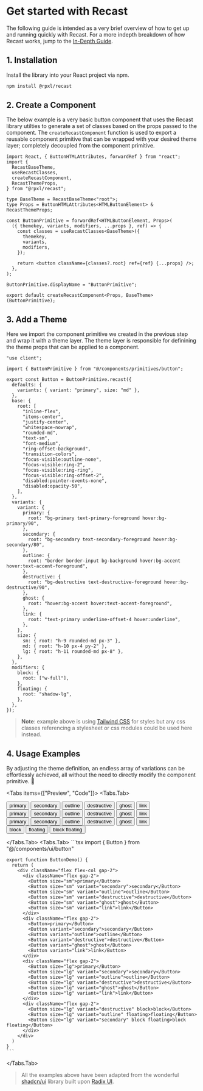 
# Get started with Recast

The following guide is intended as a very brief overview of how to get up and
running quickly with Recast. For a more indepth breakdown of how Recast works,
jump to the [In-Depth Guide](/in-depth).

## 1. Installation

Install the library into your React project via npm.

```bash copy
npm install @rpxl/recast
```

## 2. Create a Component

The below example is a very basic button component that uses the Recast library
utilties to generate a set of classes based on the props passed to the
component. The `createRecastComponent` function is used to export a reusable
component primitive that can be wrapped with your desired theme layer;
completely decoupled from the component primitive.

```tsx copy showLineNumbers filename="components/primitives/button.tsx"
import React, { ButtonHTMLAttributes, forwardRef } from "react";
import {
  RecastBaseTheme,
  useRecastClasses,
  createRecastComponent,
  RecastThemeProps,
} from "@rpxl/recast";

type BaseTheme = RecastBaseTheme<"root">;
type Props = ButtonHTMLAttributes<HTMLButtonElement> & RecastThemeProps;

const ButtonPrimitive = forwardRef<HTMLButtonElement, Props>(
  ({ themekey, variants, modifiers, ...props }, ref) => {
    const classes = useRecastClasses<BaseTheme>({
      themekey,
      variants,
      modifiers,
    });

    return <button className={classes?.root} ref={ref} {...props} />;
  },
);

ButtonPrimitive.displayName = "ButtonPrimitive";

export default createRecastComponent<Props, BaseTheme>(ButtonPrimitive);
```

## 3. Add a Theme

Here we import the component primitive we created in the previous step and wrap
it with a theme layer. The theme layer is responsible for definining the theme
props that can be applied to a component.

```tsx copy showLineNumbers filename="components/ui/button.ts"
"use client";

import { ButtonPrimitive } from "@/components/primitives/button";

export const Button = ButtonPrimitive.recast({
  defaults: {
    variants: { variant: "primary", size: "md" },
  },
  base: {
    root: [
      "inline-flex",
      "items-center",
      "justify-center",
      "whitespace-nowrap",
      "rounded-md",
      "text-sm",
      "font-medium",
      "ring-offset-background",
      "transition-colors",
      "focus-visible:outline-none",
      "focus-visible:ring-2",
      "focus-visible:ring-ring",
      "focus-visible:ring-offset-2",
      "disabled:pointer-events-none",
      "disabled:opacity-50",
    ],
  },
  variants: {
    variant: {
      primary: {
        root: "bg-primary text-primary-foreground hover:bg-primary/90",
      },
      secondary: {
        root: "bg-secondary text-secondary-foreground hover:bg-secondary/80",
      },
      outline: {
        root: "border border-input bg-background hover:bg-accent hover:text-accent-foreground",
      },
      destructive: {
        root: "bg-destructive text-destructive-foreground hover:bg-destructive/90",
      },
      ghost: {
        root: "hover:bg-accent hover:text-accent-foreground",
      },
      link: {
        root: "text-primary underline-offset-4 hover:underline",
      },
    },
    size: {
      sm: { root: "h-9 rounded-md px-3" },
      md: { root: "h-10 px-4 py-2" },
      lg: { root: "h-11 rounded-md px-8" },
    },
  },
  modifiers: {
    block: {
      root: ["w-full"],
    },
    floating: {
      root: "shadow-lg",
    },
  },
});
```

> **Note**: example above is using [Tailwind CSS](https://tailwindcss.com/) for
> styles but any css classes referencing a stylesheet or css modules could be
> used here instead.

## 4. Usage Examples

By adjusting the theme definition, an endless array of variations can be
effortlessly achieved, all without the need to directly modify the component
primitive. 🦄

<Tabs items={["Preview", "Code"]}>
  <Tabs.Tab>
    <ComponentPreview>
      <div className="flex flex-col gap-2">
        <div className="flex gap-2">
          <Button size="sm">primary</Button>
          <Button size="sm" variant="secondary">secondary</Button>
          <Button size="sm" variant="outline">outline</Button>
          <Button size="sm" variant="destructive">destructive</Button>
          <Button size="sm" variant="ghost">ghost</Button>
          <Button size="sm" variant="link">link</Button>
        </div>
        <div className="flex gap-2">
          <Button>primary</Button>
          <Button variant="secondary">secondary</Button>
          <Button variant="outline">outline</Button>
          <Button variant="destructive">destructive</Button>
          <Button variant="ghost">ghost</Button>
          <Button variant="link">link</Button>
        </div>
        <div className="flex gap-2">
          <Button size="lg">primary</Button>
          <Button size="lg" variant="secondary">secondary</Button>
          <Button size="lg" variant="outline">outline</Button>
          <Button size="lg" variant="destructive">destructive</Button>
          <Button size="lg" variant="ghost">ghost</Button>
          <Button size="lg" variant="link">link</Button>
        </div>
        <div className="flex gap-2">
          <Button size="lg" variant="destructive" block>block</Button>
          <Button size="lg" variant="outline" floating>floating</Button>
          <Button size="lg" variant="secondary" block floating>block floating</Button>
        </div>
      </div>
    </ComponentPreview>

  </Tabs.Tab>
  <Tabs.Tab>
    ```tsx
    import { Button } from "@/components/ui/button"
    
    export function ButtonDemo() {
      return (
        <div className="flex flex-col gap-2">
          <div className="flex gap-2">
            <Button size="sm">primary</Button>
            <Button size="sm" variant="secondary">secondary</Button>
            <Button size="sm" variant="outline">outline</Button>
            <Button size="sm" variant="destructive">destructive</Button>
            <Button size="sm" variant="ghost">ghost</Button>
            <Button size="sm" variant="link">link</Button>
          </div>
          <div className="flex gap-2">
            <Button>primary</Button>
            <Button variant="secondary">secondary</Button>
            <Button variant="outline">outline</Button>
            <Button variant="destructive">destructive</Button>
            <Button variant="ghost">ghost</Button>
            <Button variant="link">link</Button>
          </div>
          <div className="flex gap-2">
            <Button size="lg">primary</Button>
            <Button size="lg" variant="secondary">secondary</Button>
            <Button size="lg" variant="outline">outline</Button>
            <Button size="lg" variant="destructive">destructive</Button>
            <Button size="lg" variant="ghost">ghost</Button>
            <Button size="lg" variant="link">link</Button>
          </div>
          <div className="flex gap-2">
            <Button size="lg" variant="destructive" block>block</Button>
            <Button size="lg" variant="outline" floating>floating</Button>
            <Button size="lg" variant="secondary" block floating>block floating</Button>
          </div>
        </div>
      )
    }
    ```
  </Tabs.Tab>
</Tabs>

> All the examples above have been adapted from the wonderful
> [shadcn/ui](https://ui.shadcn.com/) library built upon
> [Radix UI](https://www.radix-ui.com/).
